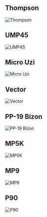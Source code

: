 ## Thompson

![Thompson](/img/weapons/main/Item_Weapon_Thompson_C_h.png)

## UMP45

![UMP45](/img/weapons/main/Item_Weapon_UMP_C_h.png)

## Micro Uzi

![Micro Uzi](/img/weapons/main/Item_Weapon_UZI_C_h.png)

## Vector

![Vector](/img/weapons/main/Item_Weapon_Vector_C_h.png)

## PP-19 Bizon

![PP-19 Bizon](/img/weapons/main/Item_Weapon_BizonPP19_C_h.png)

## MP5K

![MP5K](/img/weapons/main/Item_Weapon_MP5K_C_h.png)

## MP9

![MP9](/img/weapons/main/Item_Weapon_MP9_C_h.png)

## P90

![P90](/img/weapons/main/Item_Weapon_P90_C_h.png)